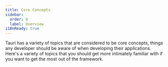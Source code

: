 ```yaml
---
title: Core Concepts
sidebar:
  order: 0
  label: Overview
i18nReady: true
---
```



Tauri has a variety of topics that are considered to be core concepts, things any developer should be aware of when developing their applications. Here's a variety of topics that you should get more intimately familiar with if you want to get the most out of the framework.

<CardGrid>
  <LinkCard
    title="Tauri Architecture"
    href="/concept/architecture/"
    description="Architecture and ecosystem."
  />
  <LinkCard
    title="Inter-Process Communication (IPC)"
    href="/concept/inter-process-communication/"
    description="The inner workings on the IPC."
  />
  <LinkCard
    title="Security"
    href="/security/"
    description="How Tauri enforces security practices."
  />
  <LinkCard
    title="Process Model"
    href="/concept/process-model/"
    description="Which processes Tauri manages and why."
  />
  <LinkCard
    title="App Size"
    href="/concept/size/"
    description="How to make your app as small as possible."
  />
</CardGrid>
